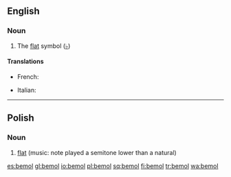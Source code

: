 {{also|bémol}}
==English==

===Noun===
{{en-noun}}

# {{music}} The [[flat]] symbol ([[♭]])

====Translations====
{{trans-top|bemol}}
* French: {{t+|fr|bémol|m}}
{{trans-mid}}
* Italian: {{t-|it|bemolle|m}}
{{trans-bottom}}

----

==Polish==
{{wikipedia|lang=pl}}

===Noun===
{{infl|pl|noun|g=m}}

# [[flat]] (music: note played a semitone lower than a natural)

{{tbot entry|Polish|flat|2009|April|pl}}

[[es:bemol]]
[[gl:bemol]]
[[io:bemol]]
[[pl:bemol]]
[[sq:bemol]]
[[fi:bemol]]
[[tr:bemol]]
[[wa:bemol]]